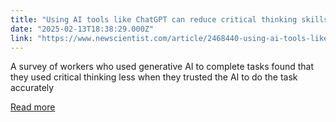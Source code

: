 ```yaml
---
title: "Using AI tools like ChatGPT can reduce critical thinking skills"
date: "2025-02-13T18:38:29.000Z"
link: "https://www.newscientist.com/article/2468440-using-ai-tools-like-chatgpt-can-reduce-critical-thinking-skills/?utm_campaign=RSS%7CNSNS&utm_source=NSNS&utm_medium=RSS&utm_content=technology"
---
```


A survey of workers who used generative AI to complete tasks found that they used critical thinking less when they trusted the AI to do the task accurately

[Read more](https://www.newscientist.com/article/2468440-using-ai-tools-like-chatgpt-can-reduce-critical-thinking-skills/?utm_campaign=RSS%7CNSNS&utm_source=NSNS&utm_medium=RSS&utm_content=technology)
